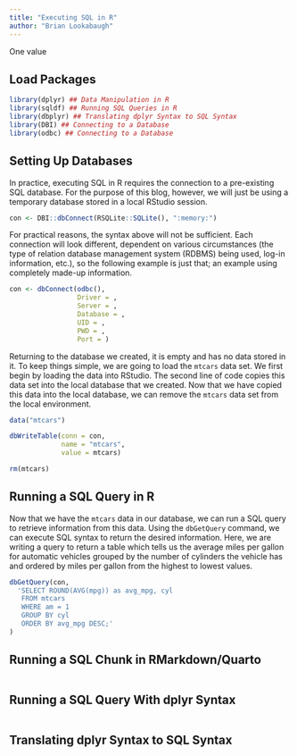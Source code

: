 ```yaml
---
title: "Executing SQL in R"
author: "Brian Lookabaugh"
---
```


One value 

## Load Packages

```r
library(dplyr) ## Data Manipulation in R
library(sqldf) ## Running SQL Queries in R
library(dbplyr) ## Translating dplyr Syntax to SQL Syntax
library(DBI) ## Connecting to a Database
library(odbc) ## Connecting to a Database
```

## Setting Up Databases

In practice, executing SQL in R requires the connection to a pre-existing SQL database. For the purpose of this blog, however, we will just be using a temporary database stored in a local RStudio session.

```r
con <- DBI::dbConnect(RSQLite::SQLite(), ":memory:")
```

For practical reasons, the syntax above will not be sufficient. Each connection will look different, dependent on various circumstances (the type of relation database management system (RDBMS) being used, log-in information, etc.), so the following example is just that; an example using completely made-up information.

```r
con <- dbConnect(odbc(),
                 Driver = ,
                 Server = ,
                 Database = ,
                 UID = ,
                 PWD = ,
                 Port = )
```

Returning to the database we created, it is empty and has no data stored in it. To keep things simple, we are going to load the `mtcars` data set. We first begin by loading the data into RStudio. The second line of code copies this data set into the local database that we created. Now that we have copied this data into the local database, we can remove the `mtcars` data set from the local environment.

```r
data("mtcars")

dbWriteTable(conn = con,
             name = "mtcars",
             value = mtcars)

rm(mtcars)
```

## Running a SQL Query in R

Now that we have the `mtcars` data in our database, we can run a SQL query to retrieve information from this data. Using the `dbGetQuery` command, we can execute SQL syntax to return the desired information. Here, we are writing a query to return a table which tells us the average miles per gallon for automatic vehicles grouped by the number of cylinders the vehicle has and ordered by miles per gallon from the highest to lowest values.

```r
dbGetQuery(con,
  'SELECT ROUND(AVG(mpg)) as avg_mpg, cyl
   FROM mtcars
   WHERE am = 1
   GROUP BY cyl
   ORDER BY avg_mpg DESC;'
)
```

## Running a SQL Chunk in RMarkdown/Quarto

```sql

```

## Running a SQL Query With dplyr Syntax

```r

```

## Translating dplyr Syntax to SQL Syntax

```r

```
